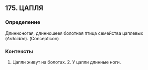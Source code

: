 ## 175. ЦАПЛЯ
### Определение
Длинноногая, длинношеея болотная птица семейства цаплевых (<i>Ardeidae</i>). (Concepticon)

### Контексты
1. Цапли живут на болотах. 2. У цапли длинные ноги.

